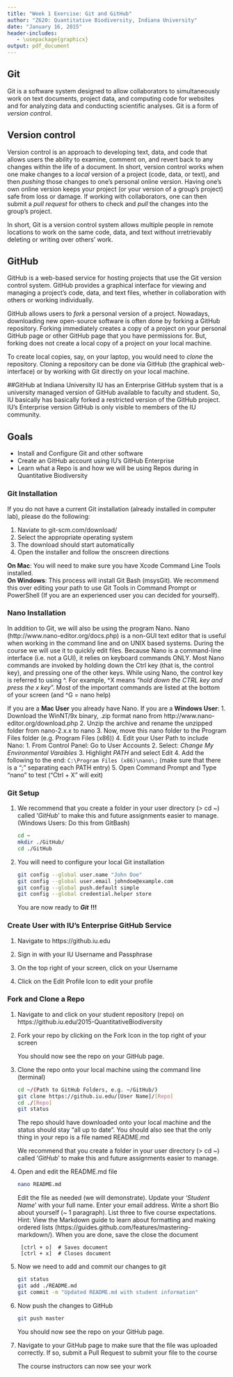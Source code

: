 ```yaml
---
title: "Week 1 Exercise: Git and GitHub"
author: "Z620: Quantitative Biodiversity, Indiana University"
date: "January 16, 2015"
header-includes:
   - \usepackage{graphicx}
output: pdf_document
---
```


## Git
Git is a software system designed to allow collaborators to simultaneously work on text documents, project data, and computing code for websites and for analyzing data and conducting scientific analyses. Git is a form of *version control*.

## Version control 
Version control is an approach to developing text, data, and code that allows users the ability to examine, comment on, and revert back to any changes within the life of a document. 
In short, version control works when one make changes to a *local* version of a project (code, data, or text), and then *pushing* those changes to one's personal online version. 
Having one's own online version keeps your project (or your version of a group's project) safe from loss or damage.
If working with collaborators, one can then submit a *pull request* for others to check and *pull* the changes into the group's project. 

In short, Git is a version control system allows multiple people in remote locations to work on the same code, data, and text without irretrievably deleting or writing over others' work.

## GitHub
GitHub is a web-based service for hosting projects that use the Git version control system. GitHub provides a graphical interface for viewing and managing a project's code, data, and text files, whether in collaboration with others or working individually.

GitHub allows users to *fork* a personal version of a project.
Nowadays, downloading new open-source software is often done by forking a GitHub repository.
Forking immediately creates a copy of a project on your personal GitHub page or other GitHub page that you have permissions for.
But, forking does not create a local copy of a project on your local machine.

To create local copies, say, on your laptop, you would need to *clone* the repository.
Cloning a repository can be done via GitHub (the graphical web-interface) or by working with Git directly on your local machine.

##GitHub at Indiana University
IU has an Enterprise GitHub system that is a university managed version of GitHub available to faculty and student.
So, IU basically has basically forked a restricted version of the GitHub project.
IU's Enterprise version GitHub is only visible to members of the IU community. 

## Goals
+ Install and Configure Git and other software
+ Create an GitHub account using IU's GitHub Enterprise
+ Learn what a Repo is and how we will be using Repos during in Quantitative Biodiversity

### Git Installation
If you do not have a current Git installation (already installed in computer lab), please do the following:

1. Naviate to git-scm.com/download/
2. Select the appropriate operating system
3. The download should start automatically
4. Open the installer and follow the onscreen directions

  **On Mac**: You will need to make sure you have Xcode Command Line Tools installed.  
  **On Windows**: This process will install Git Bash (msysGit). We recommend this over editing your path to use Git Tools in Command Prompt or PowerShell (If you are an experienced user you can decided for yourself).

### Nano Installation
In addition to Git, we will also be using the program Nano. Nano (http://www.nano-editor.org/docs.php) is a non-GUI text editor that is useful when working in the command line and on UNIX based systems. During the course we will use it to quickly edit files. Because Nano is a command-line interface (i.e. not a GUI), it relies on keyboard commands ONLY. Most Nano commands are invoked by holding down the Ctrl key (that is, the control key), and pressing one of the other keys. While using Nano, the control key is referred to using ^. For example, ^X means "*hold down the CTRL key and press the x key*". Most of the important commands are listed at the bottom of your screen (and ^G = nano help)

If you are a **Mac User** you already have Nano. 
If you are a **Windows User**: 
1. Download the WinNT/9x binary, .zip format nano from http://www.nano-editor.org/download.php 
2. Unzip the archive and rename the unzipped folder from nano-2.x.x to nano 
3. Now, move this nano folder to the Program Files folder (e.g. Program Files (x86)) 
4. Edit your User Path to include Nano:
  1. From Control Panel: Go to User Accounts
  2. Select: *Change My Environmental Varaibles*
  3. Highlight *PATH* and select Edit
  4. Add the following to the end: `C:\Program Files (x86)\nano\;` (make sure that there is a ";" separating each PATH entry)
  5. Open Command Prompt and Type "nano" to test ("Ctrl + X" will exit)

### Git Setup
1. We recommend that you create a folder in your user directory (> cd ~) called '*GitHub*' to make this and future assignments easier to manage. (Windows Users: Do this from GitBash)

    ```sh
    cd ~
    mkdir ./GitHub/
    cd ./GitHub
    ```
2. You will need to configure your local Git installation

    ```sh
    git config --global user.name "John Doe"
    git config --global user.email johndoe@example.com
    git config --global push.default simple
    git config --global credential.helper store
    ```
  You are now ready to ***Git*** **!!!**

### Create User with IU's Enterprise GitHub Service
1. Navigate to https://github.iu.edu
2. Sign in with your IU Username and Passphrase
3. On the top right of your screen, click on your Username
4. Click on the Edit Profile Icon to edit your profile<br>

    \includegraphics[scale=0.50]{images/github_edit_btn.png}

### Fork and Clone a Repo
1. Navigate to and click on your student repository (repo) on https://github.iu.edu/2015-QuantitativeBiodiversity
2. Fork your repo by clicking on the Fork Icon in the top right of your screen<br>

    \includegraphics[scale=0.50]{images/github_fork_btn.png}

    You should now see the repo on your GitHub page.

3. Clone the repo onto your local machine using the command line (terminal)

    ```sh
    cd ~/(Path to GitHub Folders, e.g. ~/GitHub/)
    git clone https://github.iu.edu/[User Name]/[Repo]
    cd ./[Repo]
    git status
    ```

    The repo should have downloaded onto your local machine and the status should stay "all up to date". You should also see that the only thing in your repo is a file named README.md

    We recommend that you create a folder in your user directory (> cd ~) called '*GitHub*' to make this and future assignments easier to manage.



4. Open and edit the README.md file

    ```sh
    nano README.md
    ```

    Edit the file as needed (we will demonstrate). Update your '*Student Name*' with your full name. Enter your email address. Write a short Bio about yourself (~ 1 paragraph). List three to five course expectations. Hint: View the Markdown guide to learn about formatting and making ordered lists (https://guides.github.com/features/mastering-markdown/). When you are done, save the close the document

        [ctrl + o]  # Saves document
        [ctrl + x]  # Closes document

5. Now we need to add and commit our changes to git

    ```sh
    git status
    git add ./README.md
    git commit -m "Updated README.md with student information"
    ```

6. Now push the changes to GitHub

    ```sh
    git push master
    ```

    You should now see the repo on your GitHub page.

7. Navigate to your GitHub page to make sure that the file was uploaded correctly. If so, submit a Pull Request to submit your file to the course <br>

    \includegraphics[scale=0.50]{images/github_pr_btn.png}
  
    The course instructors can now see your work

